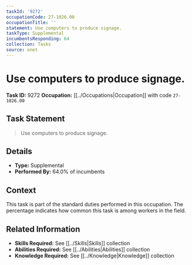 ```yaml
---
taskId: '9272'
occupationCode: 27-1026.00
occupationTitle: ''
statement: Use computers to produce signage.
taskType: Supplemental
incumbentsResponding: 64
collection: Tasks
source: onet
---
```

# Use computers to produce signage.

**Task ID:** 9272
**Occupation:** [[../Occupations|Occupation]] with code `27-1026.00`

## Task Statement

> Use computers to produce signage.

## Details

- **Type:** Supplemental
- **Performed By:** 64.0% of incumbents

## Context

This task is part of the standard duties performed in this occupation. The percentage indicates how common this task is among workers in the field.

## Related Information

- **Skills Required:** See [[../Skills|Skills]] collection
- **Abilities Required:** See [[../Abilities|Abilities]] collection
- **Knowledge Required:** See [[../Knowledge|Knowledge]] collection
